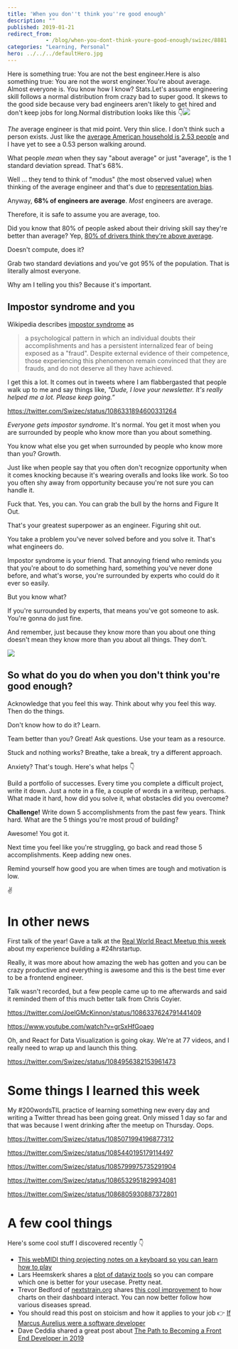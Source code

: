 ```yaml
---
title: 'When you don''t think you''re good enough'
description: ""
published: 2019-01-21
redirect_from: 
            - /blog/when-you-dont-think-youre-good-enough/swizec/8881
categories: "Learning, Personal"
hero: ../../../defaultHero.jpg
---
```

Here is something true: You are not the best engineer.Here is also something true: You are not the worst engineer.You&#x27;re about average. Almost everyone is. You know how I know? Stats.Let&#x27;s assume engineering skill follows a normal distribution from crazy bad to super good. It skews to the good side because very bad engineers aren&#x27;t likely to get hired and don&#x27;t keep jobs for long.Normal distribution looks like this 👇![](https://upload.wikimedia.org/wikipedia/commons/a/a9/Empirical_Rule.PNG)



_The_ average engineer is that mid point. Very thin slice. I don&#x27;t think such a person exists. Just like the [average American household is 2.53 people](https://www.statista.com/statistics/183648/average-size-of-households-in-the-us/) and I have yet to see a 0.53 person walking around.



What people _mean_ when they say &quot;about average&quot; or just &quot;average&quot;, is the 1 standard deviation spread. That&#x27;s 68%.



Well … they tend to think of &quot;modus&quot; (the most observed value) when thinking of the average engineer and that&#x27;s due to [representation bias](https://en.wikipedia.org/wiki/Representativeness_heuristic).



Anyway, **68% of engineers are average**. _Most_ engineers are average.



Therefore, it is safe to assume you are average, too.



Did you know that 80% of people asked about their driving skill say they&#x27;re better than average? Yep, [80% of drivers think they&#x27;re above average](https://www.ncbi.nlm.nih.gov/pubmed/3730094).



Doesn&#x27;t compute, does it?



Grab two standard deviations and you&#x27;ve got 95% of the population. That is literally almost everyone.



Why am I telling you this? Because it&#x27;s important.



## Impostor syndrome and you



Wikipedia describes [impostor syndrome](https://en.wikipedia.org/wiki/Impostor_syndrome) as



> a psychological pattern in which an individual doubts their accomplishments and has a persistent internalized fear of being exposed as a &quot;fraud&quot;. Despite external evidence of their competence, those experiencing this phenomenon remain convinced that they are frauds, and do not deserve all they have achieved.



I get this a lot. It comes out in tweets where I am flabbergasted that people walk up to me and say things like, _&quot;Dude, I love your newsletter. It&#x27;s really helped me a lot. Please keep going.”_



https://twitter.com/Swizec/status/1086331894600331264



_Everyone gets impostor syndrome_. It&#x27;s normal. You get it most when you are surrounded by people who know more than you about something.



You know what else you get when surrounded by people who know more than you? Growth.



Just like when people say that you often don&#x27;t recognize opportunity when it comes knocking because it&#x27;s wearing overalls and looks like work. So too you often shy away from opportunity because you&#x27;re not sure you can handle it.



Fuck that. Yes, you can. You can grab the bull by the horns and Figure It Out.



That&#x27;s your greatest superpower as an engineer. Figuring shit out.



You take a problem you&#x27;ve never solved before and you solve it. That&#x27;s what engineers do.



Impostor syndrome is your friend. That annoying friend who reminds you that you&#x27;re about to do something hard, something you&#x27;ve never done before, and what&#x27;s worse, you&#x27;re surrounded by experts who could do it ever so easily.



But you know what?



If you&#x27;re surrounded by experts, that means you&#x27;ve got someone to ask. You&#x27;re gonna do just fine.



And remember, just because they know more than you about one thing doesn&#x27;t mean they know more than you about all things. They don&#x27;t.



![](http://www.ac4d.com/b/wp-content/uploads/2018/11/What-I-know_1920x1080-1-1024x577.jpg)



## So what do you do when you don&#x27;t think you&#x27;re good enough?



Acknowledge that you feel this way. Think about why you feel this way. Then do the things.



Don&#x27;t know how to do it? Learn.



Team better than you? Great! Ask questions. Use your team as a resource.



Stuck and nothing works? Breathe, take a break, try a different approach.



Anxiety? That&#x27;s tough. Here&#x27;s what helps 👇



Build a portfolio of successes. Every time you complete a difficult project, write it down. Just a note in a file, a couple of words in a writeup, perhaps. What made it hard, how did you solve it, what obstacles did you overcome?



**Challenge!** Write down 5 accomplishments from the past few years. Think hard. What are the 5 things you&#x27;re most proud of building?



Awesome! You got it.



Next time you feel like you&#x27;re struggling, go back and read those 5 accomplishments. Keep adding new ones.



Remind yourself how good you are when times are tough and motivation is low.



✌️



# In other news



First talk of the year! Gave a talk at the [Real World React Meetup this week](https://www.meetup.com/Real-World-React/events/256448268/) about my experience building a #24hrstartup.



Really, it was more about how amazing the web has gotten and you can be crazy productive and everything is awesome and this is the best time ever to be a frontend engineer.



Talk wasn&#x27;t recorded, but a few people came up to me afterwards and said it reminded them of this much better talk from Chris Coyier.



https://twitter.com/JoelGMcKinnon/status/1086337624791441409



https://www.youtube.com/watch?v=grSxHfGoaeg



Oh, and React for Data Visualization is going okay. We&#x27;re at 77 videos, and I really need to wrap up and launch this thing.



https://twitter.com/Swizec/status/1084956382153961473



# Some things I learned this week



My #200wordsTIL practice of learning something new every day and writing a Twitter thread has been going great. Only missed 1 day so far and that was because I went drinking after the meetup on Thursday. Oops.



https://twitter.com/Swizec/status/1085071994196877312



https://twitter.com/Swizec/status/1085440195179114497



https://twitter.com/Swizec/status/1085799975735291904



https://twitter.com/Swizec/status/1086532951829934081



https://twitter.com/Swizec/status/1086805930887372801



# A few cool things



Here&#x27;s some cool stuff I discovered recently 👇



- [This webMIDI thing projecting notes on a keyboard so you can learn how to play](https://twitter.com/asutherland/status/1086488060664131589)
- Lars Heemskerk shares a [plot of dataviz tools](https://twitter.com/larsheemskerk/status/1085046655290753025) so you can compare which one is better for your usecase. Pretty neat.
- Trevor Bedford of [nextstrain.org](https://nextstrain.org) shares [this cool improvement](https://twitter.com/trvrb/status/844289196940410881) to how charts on their dashboard interact. You can now better follow how various diseases spread.
- You should read this post on stoicism and how it applies to your job 👉 [If Marcus Aurelius were a software developer](https://codeandtechno.com/posts/stoicism-for-developers/)
- Dave Ceddia shared a great post about [The Path to Becoming a Front End Developer in 2019](https://daveceddia.com/path-to-frontend-developer-2019/)